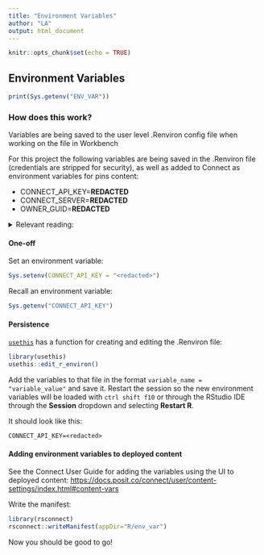 ```yaml
---
title: "Environment Variables"
author: "LA"
output: html_document
---
```


```r
knitr::opts_chunk$set(echo = TRUE)
```

## Environment Variables 

```r
print(Sys.getenv("ENV_VAR"))
```


### How does this work? 

Variables are being saved to the user level .Renviron config file when working on the file in Workbench

For this project the following variables are being saved in the .Renviron file (credentials are stripped for security), as well as added to Connect as environment variables for pins content: 

 - CONNECT_API_KEY=**REDACTED**
 - CONNECT_SERVER=**REDACTED**
 - OWNER_GUID=**REDACTED**

<details>
  <summary>Relevant reading:</summary>

When working in a more complex environment structure where separate project, site, and user environments are being used [this support article has useful information](https://support.rstudio.com/hc/en-us/articles/360047157094-Managing-R-with-Rprofile-Renviron-Rprofile-site-Renviron-site-rsession-conf-and-repos-conf) with a [deeper dive into R's startup here](https://rviews.rstudio.com/2017/04/19/r-for-enterprise-understanding-r-s-startup/).

</details>

#### One-off

Set an environment variable: 

```r
Sys.setenv(CONNECT_API_KEY = "<redacted>")
```


Recall an environment variable: 

```r
Sys.getenv("CONNECT_API_KEY")
```

#### Persistence 

[`usethis`](https://usethis.r-lib.org/) has a function for creating and editing the .Renviron file: 

```r
library(usethis)
usethis::edit_r_environ()
```

Add the variables to that file in the format `variable_name = "variable_value"` and save it. Restart the session so the new environment variables will be loaded with `ctrl shift f10` or through the RStudio IDE through the **Session** dropdown and selecting **Restart R**. 

It should look like this: 

```
CONNECT_API_KEY=<redacted>
```

#### Adding environment variables to deployed content

See the Connect User Guide for adding the variables using the UI to deployed content: <https://docs.posit.co/connect/user/content-settings/index.html#content-vars>


Write the manifest: 

```r
library(rsconnect) 
rsconnect::writeManifest(appDir="R/env_var")
```

Now you should be good to go! 


